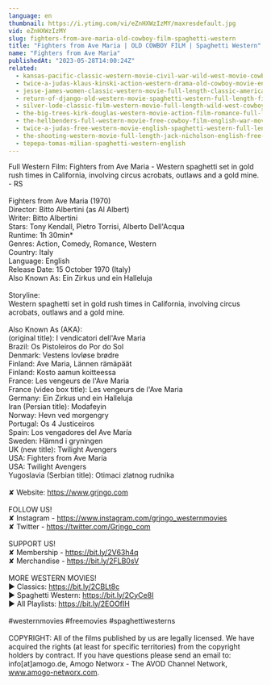 ```yaml
---
language: en
thumbnail: https://i.ytimg.com/vi/eZnHXWzIzMY/maxresdefault.jpg
vid: eZnHXWzIzMY
slug: fighters-from-ave-maria-old-cowboy-film-spaghetti-western
title: "Fighters from Ave Maria | OLD COWBOY FILM | Spaghetti Western"
name: "Fighters from Ave Maria"
publishedAt: "2023-05-28T14:00:24Z"
related:
  - kansas-pacific-classic-western-movie-civil-war-wild-west-movie-cowboys
  - twice-a-judas-klaus-kinski-action-western-drama-old-cowboy-movie-english
  - jesse-james-women-classic-western-movie-full-length-classic-american-cowboy-film-english
  - return-of-django-old-western-movie-spaghetti-western-full-length-film-wild-west
  - silver-lode-classic-film-western-movie-full-length-wild-west-cowboy-movies-free-film
  - the-big-trees-kirk-douglas-western-movie-action-film-romance-full-length-movie
  - the-hellbenders-full-western-movie-free-cowboy-film-english-war-movie
  - twice-a-judas-free-western-movie-english-spaghetti-western-full-length
  - the-shooting-western-movie-full-length-jack-nicholson-english-free-full-westerns
  - tepepa-tomas-milian-spaghetti-western-english
---
```


Full Western Film: Fighters from Ave Maria - Western spaghetti set in gold rush times in California, involving circus acrobats, outlaws and a gold mine. - RS<br />
<br />
Fighters from Ave Maria (1970)<br />
Director: Bitto Albertini (as Al Albert)<br />
Writer: Bitto Albertini<br />
Stars: Tony Kendall, Pietro Torrisi, Alberto Dell'Acqua<br />
Runtime: 1h 30min*<br />
Genres: Action, Comedy, Romance, Western<br />
Country: Italy<br />
Language: English<br />
Release Date: 15 October 1970 (Italy)<br />
Also Known As: Ein Zirkus und ein Halleluja<br />
<br />
Storyline:<br />
Western spaghetti set in gold rush times in California, involving circus acrobats, outlaws and a gold mine.<br />
<br />
Also Known As (AKA):<br />
(original title): I vendicatori dell'Ave Maria<br />
Brazil: Os Pistoleiros do Por do Sol<br />
Denmark: Vestens lovløse brødre<br />
Finland: Ave Maria, Lännen rämäpäät<br />
Finland: Kosto aamun koitteessa<br />
France: Les vengeurs de l'Ave Maria<br />
France (video box title): Les vengeurs de l'Ave Maria<br />
Germany: Ein Zirkus und ein Halleluja<br />
Iran (Persian title): Modafeyin<br />
Norway: Hevn ved morgengry<br />
Portugal: Os 4 Justiceiros<br />
Spain: Los vengadores del Ave María<br />
Sweden: Hämnd i gryningen<br />
UK (new title): Twilight Avengers<br />
USA: Fighters from Ave Maria<br />
USA: Twilight Avengers<br />
Yugoslavia (Serbian title): Otimaci zlatnog rudnika<br />
<br />
✘ Website: https://www.grjngo.com<br />
<br />
FOLLOW US!<br />
✘ Instagram - https://www.instagram.com/grjngo_westernmovies<br />
✘ Twitter - https://twitter.com/Grjngo_com<br />
<br />
SUPPORT US!<br />
✘ Membership - https://bit.ly/2V63h4q<br />
✘ Merchandise - https://bit.ly/2FLB0sV<br />
<br />
MORE WESTERN MOVIES! <br />
► Classics: https://bit.ly/2CBLt8c <br />
► Spaghetti Western: https://bit.ly/2CyCe8I <br />
► All Playlists: https://bit.ly/2EOOfIH <br />
<br />
#westernmovies #freemovies #spaghettiwesterns<br />
<br />
COPYRIGHT: All of the films published by us are legally licensed. We have acquired the rights (at least for specific territories) from the copyright holders by contract. If you have questions please send an email to: info[at]amogo.de, Amogo Networx - The AVOD Channel Network, www.amogo-networx.com.